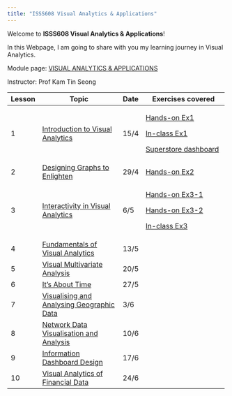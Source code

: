 ```yaml
---
title: "ISSS608 Visual Analytics & Applications"
---
```


Welcome to **ISSS608 Visual Analytics & Applications**!

In this Webpage, I am going to share with you my learning journey in Visual Analytics.

Module page: [VISUAL ANALYTICS & APPLICATIONS](https://isss608-ay2022-23apr.netlify.app/)

Instructor: Prof Kam Tin Seong

+--------+---------------------------------------------------------------------------------------------------------------------+------+------------------------------------------------------------------------------------------------------------------------------+
| Lesson | Topic                                                                                                               | Date | Exercises covered                                                                                                            |
+========+=====================================================================================================================+======+==============================================================================================================================+
| 1      | [Introduction to Visual Analytics](https://isss608-ay2022-23apr.netlify.app/outline/Lesson01_outline.html)          | 15/4 | [Hands-on Ex1](https://master--isss608vaa-shuminhan.netlify.app/hands-on_exercies/hands-on_ex1/hands-on_ex1)                 |
|        |                                                                                                                     |      |                                                                                                                              |
|        |                                                                                                                     |      | [In-class Ex1](https://master--isss608vaa-shuminhan.netlify.app/in-class_exercies/in-class_ex1/in-class_ex1)                 |
|        |                                                                                                                     |      |                                                                                                                              |
|        |                                                                                                                     |      | [Superstore dashboard](https://public.tableau.com/app/profile/shu.min.han/viz/Superstoredashboard_16815425832280/Dashboard1) |
+--------+---------------------------------------------------------------------------------------------------------------------+------+------------------------------------------------------------------------------------------------------------------------------+
| 2      | [Designing Graphs to Enlighten](https://isss608-ay2022-23apr.netlify.app/outline/Lesson02_outline.html)             | 29/4 | [Hands-on Ex2](https://master--isss608vaa-shuminhan.netlify.app/hands-on_exercies/hands-on_ex2/hands-on_ex2)                 |
+--------+---------------------------------------------------------------------------------------------------------------------+------+------------------------------------------------------------------------------------------------------------------------------+
| 3      | [Interactivity in Visual Analytics](https://isss608-ay2022-23apr.netlify.app/outline/Lesson03_outline.html)         | 6/5  | [Hands-on Ex3-1](https://master--isss608vaa-shuminhan.netlify.app/hands-on_exercies/hands-on_ex3/hands-on_ex3)               |
|        |                                                                                                                     |      |                                                                                                                              |
|        |                                                                                                                     |      | [Hands-on Ex3-2](https://master--isss608vaa-shuminhan.netlify.app/hands-on_exercies/hands-on_ex3/hands-on_ex3-2)             |
|        |                                                                                                                     |      |                                                                                                                              |
|        |                                                                                                                     |      | [In-class Ex3](https://public.tableau.com/app/profile/shu.min.han/viz/In-class_Ex3_16827468503590/SalesvsProfit)             |
+--------+---------------------------------------------------------------------------------------------------------------------+------+------------------------------------------------------------------------------------------------------------------------------+
| 4      | [Fundamentals of Visual Analytics](https://isss608-ay2022-23apr.netlify.app/outline/Lesson04_outline.html)          | 13/5 |                                                                                                                              |
+--------+---------------------------------------------------------------------------------------------------------------------+------+------------------------------------------------------------------------------------------------------------------------------+
| 5      | [Visual Multivariate Analysis](https://isss608-ay2022-23apr.netlify.app/outline/Lesson05_outline.html)              | 20/5 |                                                                                                                              |
+--------+---------------------------------------------------------------------------------------------------------------------+------+------------------------------------------------------------------------------------------------------------------------------+
| 6      | [It's About Time](https://isss608-ay2022-23apr.netlify.app/outline/Lesson06_outline.html)                           | 27/5 |                                                                                                                              |
+--------+---------------------------------------------------------------------------------------------------------------------+------+------------------------------------------------------------------------------------------------------------------------------+
| 7      | [Visualising and Analysing Geographic Data](https://isss608-ay2022-23apr.netlify.app/outline/Lesson07_outline.html) | 3/6  |                                                                                                                              |
+--------+---------------------------------------------------------------------------------------------------------------------+------+------------------------------------------------------------------------------------------------------------------------------+
| 8      | [Network Data Visualisation and Analysis](https://isss608-ay2022-23apr.netlify.app/outline/Lesson08_outline.html)   | 10/6 |                                                                                                                              |
+--------+---------------------------------------------------------------------------------------------------------------------+------+------------------------------------------------------------------------------------------------------------------------------+
| 9      | [Information Dashboard Design](https://isss608-ay2022-23apr.netlify.app/outline/Lesson09_outline.html)              | 17/6 |                                                                                                                              |
+--------+---------------------------------------------------------------------------------------------------------------------+------+------------------------------------------------------------------------------------------------------------------------------+
| 10     | [Visual Analytics of Financial Data](https://isss608-ay2022-23apr.netlify.app/outline/Lesson10_outline.html)        | 24/6 |                                                                                                                              |
+--------+---------------------------------------------------------------------------------------------------------------------+------+------------------------------------------------------------------------------------------------------------------------------+
